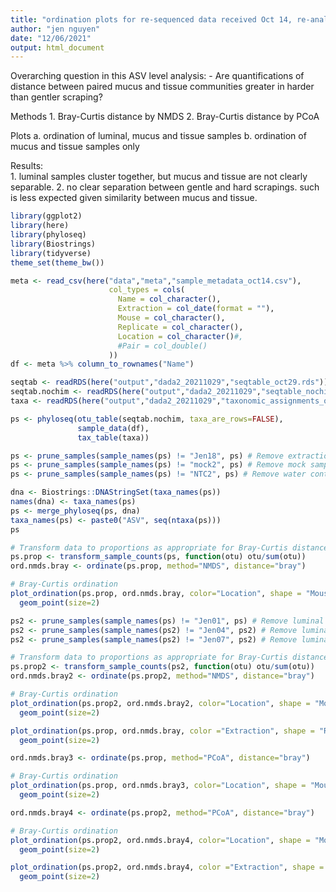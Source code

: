 ```yaml
---
title: "ordination plots for re-sequenced data received Oct 14, re-analysed with dada2 on Oct 29"
author: "jen nguyen"
date: "12/06/2021"
output: html_document
---
```


Overarching question in this ASV level analysis:
- Are quantifications of distance between paired mucus and tissue communities greater in harder than gentler scraping?

Methods
    1. Bray-Curtis distance by NMDS
    2. Bray-Curtis distance by PCoA

Plots
    a. ordination of luminal, mucus and tissue samples
    b. ordination of mucus and tissue samples only
    
Results:    
    1. luminal samples cluster together, but mucus and tissue are not clearly separable.
    2. no clear separation between gentle and hard scrapings. such is less expected given similarity between mucus and tissue.


```r
library(ggplot2)
library(here)
library(phyloseq)
library(Biostrings)
library(tidyverse)
theme_set(theme_bw())
```

```r
meta <- read_csv(here("data","meta","sample_metadata_oct14.csv"),
                      col_types = cols(
                        Name = col_character(),
                        Extraction = col_date(format = ""),
                        Mouse = col_character(),
                        Replicate = col_character(),
                        Location = col_character()#,
                        #Pair = col_double()
                      ))
df <- meta %>% column_to_rownames("Name")
```

```r
seqtab <- readRDS(here("output","dada2_20211029","seqtable_oct29.rds")) # raw sequence table
seqtab.nochim <- readRDS(here("output","dada2_20211029","seqtable_nochimeras_oct29.rds")) # sequence table w/o chimeras
taxa <- readRDS(here("output","dada2_20211029","taxonomic_assignments_oct29.rds")) # taxonomic assignments
```

```r
ps <- phyloseq(otu_table(seqtab.nochim, taxa_are_rows=FALSE), 
               sample_data(df), 
               tax_table(taxa))
```

```r
ps <- prune_samples(sample_names(ps) != "Jen18", ps) # Remove extraction control
ps <- prune_samples(sample_names(ps) != "mock2", ps) # Remove mock sample
ps <- prune_samples(sample_names(ps) != "NTC2", ps) # Remove water control
```

```r
dna <- Biostrings::DNAStringSet(taxa_names(ps))
names(dna) <- taxa_names(ps)
ps <- merge_phyloseq(ps, dna)
taxa_names(ps) <- paste0("ASV", seq(ntaxa(ps)))
ps
```


```r
# Transform data to proportions as appropriate for Bray-Curtis distances
ps.prop <- transform_sample_counts(ps, function(otu) otu/sum(otu))
ord.nmds.bray <- ordinate(ps.prop, method="NMDS", distance="bray")

# Bray-Curtis ordination
plot_ordination(ps.prop, ord.nmds.bray, color="Location", shape = "Mouse", title="Bray NMDS, 2nd seq (Oct 29)")+
  geom_point(size=2)
```

```r
ps2 <- prune_samples(sample_names(ps) != "Jen01", ps) # Remove luminal sample
ps2 <- prune_samples(sample_names(ps2) != "Jen04", ps2) # Remove luminal sample
ps2 <- prune_samples(sample_names(ps2) != "Jen07", ps2) # Remove luminal sample

# Transform data to proportions as appropriate for Bray-Curtis distances
ps.prop2 <- transform_sample_counts(ps2, function(otu) otu/sum(otu))
ord.nmds.bray2 <- ordinate(ps.prop2, method="NMDS", distance="bray")

# Bray-Curtis ordination
plot_ordination(ps.prop2, ord.nmds.bray2, color="Location", shape = "Mouse", title="Bray NMDS, 2nd seq (Oct 29)")+
  geom_point(size=2)
```


```r
plot_ordination(ps.prop, ord.nmds.bray, color ="Extraction", shape = "Replicate",  title="Bray NMDS, 2nd seq (Oct 29)") +
  geom_point(size=2)
```


```r
ord.nmds.bray3 <- ordinate(ps.prop, method="PCoA", distance="bray")

# Bray-Curtis ordination
plot_ordination(ps.prop, ord.nmds.bray3, color="Location", shape = "Mouse", title="Bray PCoA, 2nd seq (Oct 29)")+
  geom_point(size=2)
```

```r
ord.nmds.bray4 <- ordinate(ps.prop2, method="PCoA", distance="bray")

# Bray-Curtis ordination
plot_ordination(ps.prop2, ord.nmds.bray4, color="Location", shape = "Mouse", title="Bray PCoA, 2nd seq (Oct 29)")+
  geom_point(size=2)
```

```r
plot_ordination(ps.prop2, ord.nmds.bray4, color ="Extraction", shape = "Replicate",  title="Bray PCoA, 2nd seq (Oct 29)") +
  geom_point(size=2)
```
